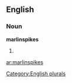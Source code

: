 
==English==

===Noun===
'''marlinspikes'''

# {{plural of|[[marlinspike]]}}

[[Category:English plurals]]

[[ar:marlinspikes]]